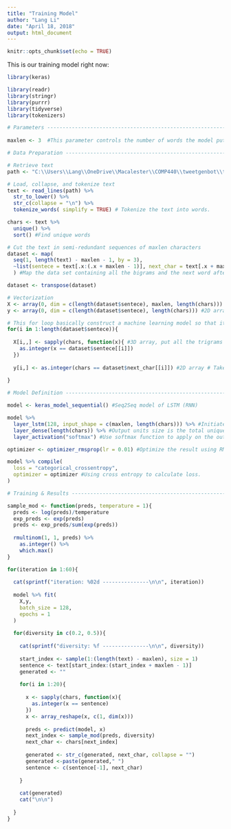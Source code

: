 ```yaml
---
title: "Training Model"
author: "Lang Li"
date: "April 18, 2018"
output: html_document
---
```


```r
knitr::opts_chunk$set(echo = TRUE)
```

This is our training model right now:
```r
library(keras)

library(readr)
library(stringr)
library(purrr)
library(tidyverse)
library(tokenizers)
```

```r
# Parameters --------------------------------------------------------------
 
maxlen <- 3  #This parameter controls the number of words the model puts in, in this case, the model considered all tri-grams.

# Data Preparation --------------------------------------------------------

# Retrieve text
path <- "C:\\Users\\Lang\\OneDrive\\Macalester\\COMP440\\tweetgenbot\\tweetText.txt" 

# Load, collapse, and tokenize text
text <- read_lines(path) %>%
  str_to_lower() %>%
  str_c(collapse = "\n") %>%
  tokenize_words( simplify = TRUE) # Tokenize the text into words.

chars <- text %>% 
  unique() %>%
  sort() #Find unique words
```

```r
# Cut the text in semi-redundant sequences of maxlen characters
dataset <- map(
  seq(1, length(text) - maxlen - 1, by = 3), 
  ~list(sentece = text[.x:(.x + maxlen - 1)], next_char = text[.x + maxlen])
  ) #Map the data set containing all the bigrams and the next word after that.

dataset <- transpose(dataset)

# Vectorization
X <- array(0, dim = c(length(dataset$sentece), maxlen, length(chars))) #Construct a 3D array
y <- array(0, dim = c(length(dataset$sentece), length(chars))) #2D array for 

# This for loop basically construct a machine learning model so that it can predict the next word appears after the trigram.
for(i in 1:length(dataset$sentece)){
  
  X[i,,] <- sapply(chars, function(x){ #3D array, put all the trigrams into X
    as.integer(x == dataset$sentece[[i]])
  })
  
  y[i,] <- as.integer(chars == dataset$next_char[[i]]) #2D array # Take the next character into y. 
  
}
```

```r
# Model Definition --------------------------------------------------------

model <- keras_model_sequential() #Seq2Seq model of LSTM (RNN)

model %>%
  layer_lstm(128, input_shape = c(maxlen, length(chars))) %>% #Initiate a LSTM model with 128 input unit
  layer_dense(length(chars)) %>% #Output units size is the total unique words length
  layer_activation("softmax") #Use softmax function to apply on the output.

optimizer <- optimizer_rmsprop(lr = 0.01) #Optimize the result using RMSProp. Suitable for RNN. 

model %>% compile(
  loss = "categorical_crossentropy", 
  optimizer = optimizer #Using cross entropy to calculate loss.
)
```

```r
# Training & Results ----------------------------------------------------

sample_mod <- function(preds, temperature = 1){
  preds <- log(preds)/temperature
  exp_preds <- exp(preds)
  preds <- exp_preds/sum(exp(preds))
  
  rmultinom(1, 1, preds) %>% 
    as.integer() %>%
    which.max()
}
```

```r
for(iteration in 1:60){
  
  cat(sprintf("iteration: %02d ---------------\n\n", iteration))
  
  model %>% fit(
    X,y,
    batch_size = 128,
    epochs = 1
  )
  
  for(diversity in c(0.2, 0.5)){
    
    cat(sprintf("diversity: %f ---------------\n\n", diversity))
    
    start_index <- sample(1:(length(text) - maxlen), size = 1)
    sentence <- text[start_index:(start_index + maxlen - 1)]
    generated <- ""
    
    for(i in 1:20){
      
      x <- sapply(chars, function(x){
        as.integer(x == sentence)
      })
      x <- array_reshape(x, c(1, dim(x)))
      
      preds <- predict(model, x)
      next_index <- sample_mod(preds, diversity)
      next_char <- chars[next_index]
      
      generated <- str_c(generated, next_char, collapse = "")
      generated <-paste(generated," ")
      sentence <- c(sentence[-1], next_char)
      
    }
    
    cat(generated)
    cat("\n\n")
    
  }
}
```

